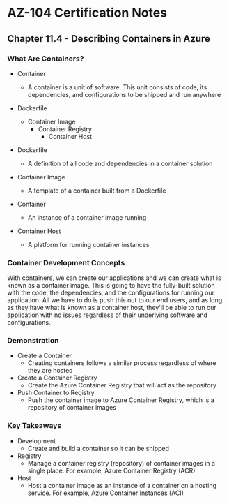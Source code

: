 # AZ-104 Certification Notes
## Chapter 11.4 - Describing Containers in Azure

### What Are Containers?
* Container
	* A container is a unit of software. This unit consists of code, its dependencies, and configurations to be shipped and run anywhere
* Dockerfile
	* Container Image
		* Container Registry
			* Container Host

* Dockerfile
	* A definition of all code and dependencies in a container solution
* Container Image
	* A template of a container built from a Dockerfile
* Container
	* An instance of a container image running
* Container Host
	* A platform for running container instances

### Container Development Concepts
With containers, we can create our applications and we can create what is known as a container image. This is going to have the fully-built solution with the code, the dependencies, and the configurations for running our application. All we have to do is push this out to our end users, and as long as they have what is known as a container host, they'll be able to run our application with no issues regardless of their underlying software and configurations.

### Demonstration
* Create a Container
	* Creating containers follows a similar process regardless of where they are hosted
* Create a Container Registry
	* Create the Azure Container Registry that will act as the repository
* Push Container to Registry
	* Push the container image to Azure Container Registry, which is a repository of container images

### Key Takeaways
* Development
	* Create and build a container so it can be shipped
* Registry
	* Manage a container registry (repository) of container images in a single place. For example, Azure Container Registry (ACR)
* Host
	* Host a container image as an instance of a container on a hosting service. For example, Azure Container Instances (ACI)
